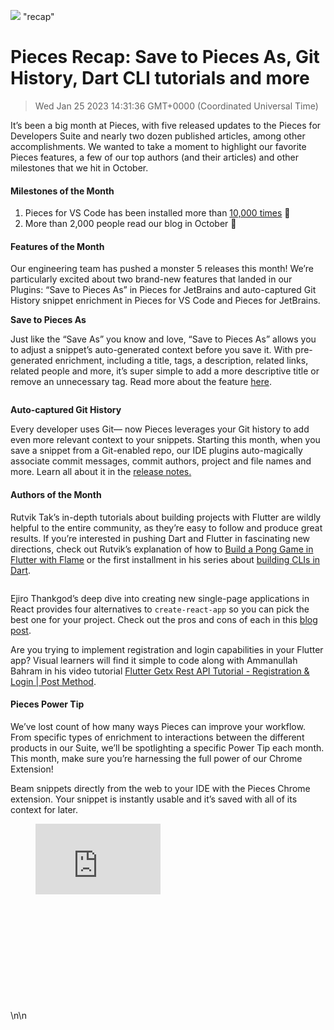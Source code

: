 ![](https://uploads-ssl.webflow.com/6143afec68f555387049efb3/63d13d471ceac057b6627cfa_ContentRecap_52dbc7a4a977049e43962d708bd6bb6a_2000.jpeg)
"recap"
# Pieces Recap: Save to Pieces As, Git History, Dart CLI tutorials and more
> Wed Jan 25 2023 14:31:36 GMT+0000 (Coordinated Universal Time)
<p>It’s been a big month at Pieces, with five released updates to the Pieces for Developers Suite and nearly two dozen
    published articles, among other accomplishments. We wanted to take a moment to highlight our favorite Pieces
    features, a few of our top authors (and their articles) and other milestones that we hit in October. </p><h4
    id="36flv">Milestones of the Month</h4><ol type="1">
    <li>Pieces for VS Code has been installed more than <a
        href="https://twitter.com/getpieces/status/1586077973110669312" target="_blank" rel="noopener noreferrer">10,000
        times</a> 🎉
    </li>
    <li>More than 2,000 people read our blog in October 📖</li>
</ol><h4 id="di26p">Features of the Month</h4><p>Our engineering team has pushed a monster 5 releases this month! We’re
    particularly excited about two brand-new features that landed in our Plugins: “Save to Pieces As” in Pieces for
    JetBrains and auto-captured Git History snippet enrichment in Pieces for VS Code and Pieces for JetBrains.</p><p>
    <strong>Save to Pieces As</strong></p><p>Just like the “Save As” you know and love, “Save to Pieces As” allows you
    to adjust a snippet’s auto-generated context before you save it. With pre-generated enrichment, including a title,
    tags, a description, related links, related people and more, it’s super simple to add a more descriptive title or
    remove an unnecessary tag. Read more about the feature <a
        href="https://code.pieces.app/updates/pieces-for-jetbrains-4-5-0-more-context-you-got-it-now-you-can-save-to-pieces-as-with-smart-pre-fill"
        target="_blank" rel="noopener noreferrer">here</a>.</p><figure
    class="w-richtext-figure-type-image w-richtext-align-center" data-rt-type="image" data-rt-align="center">
    <div><img alt=""
              src="https://uploads-ssl.webflow.com/6143afec68f555387049efb3/63652cdb6f71706cb1ec2b2d_ScreenShot2022-10-31at1_36_40PM_9f507e8ee6dff66dfab33e9336290716_800.png"/>
    </div>
</figure><p><strong>Auto-captured Git History</strong></p><p>Every developer uses Git— now Pieces leverages your Git
    history to add even more relevant context to your snippets. Starting this month, when you save a snippet from a
    Git-enabled repo, our IDE plugins auto-magically associate commit messages, commit authors, project and file names
    and more. Learn all about it in the <a
        href="https://code.pieces.app/updates/pieces-for-vs-code-0117-gitmore-context" target="_blank"
        rel="noopener noreferrer">release notes.</a></p><h4 id="285gs">Authors of the Month</h4><p>Rutvik Tak’s in-depth
    tutorials about building projects with Flutter are wildly helpful to the entire community, as they’re easy to follow
    and produce great results. If you’re interested in pushing Dart and Flutter in fascinating new directions, check out
    Rutvik’s explanation of how to <a href="https://code.pieces.app/blog/build-a-pong-game-in-flutter-with-flame"
                                      target="_blank" rel="noopener noreferrer">Build a Pong Game in Flutter with
        Flame</a> or the first installment in his series about <a
        href="https://code.pieces.app/blog/dart-on-cli-foundations" target="_blank" rel="noopener noreferrer">building
        CLIs in Dart</a>.</p><figure class="w-richtext-figure-type-image w-richtext-align-center" data-rt-type="image"
                                     data-rt-align="center">
    <div><img alt=""
              src="https://uploads-ssl.webflow.com/6143afec68f555387049efb3/635ab3e8bd64ae625f663586_input_demo_983b9a71f3f6da6446887a2a966e666e.gif"/>
    </div>
</figure><p>Ejiro Thankgod’s deep dive into creating new single-page applications in React provides four alternatives
    to <code>create-react-app</code> so you can pick the best one for your project. Check out the pros and cons of each
    in this <a href="https://code.pieces.app/blog/alternatives-to-create-react-app" target="_blank"
               rel="noopener noreferrer">blog post</a>.</p><p>Are you trying to implement registration and login
    capabilities in your Flutter app? Visual learners will find it simple to code along with Ammanullah Bahram in his
    video tutorial <a href="https://www.youtube.com/watch?v=h-D_kvXYmDo" target="_blank" rel="noopener noreferrer">Flutter
        Getx Rest API Tutorial - Registration &amp; Login | Post Method</a>.</p><h4 id="c3rgl">Pieces Power Tip</h4>
<p>We’ve lost count of how many ways Pieces can improve your workflow. From specific types of enrichment to interactions
    between the different products in our Suite, we’ll be spotlighting a specific Power Tip each month. This month, make
    sure you’re harnessing the full power of our Chrome Extension!</p><p>Beam snippets directly from the web to your IDE
    with the Pieces Chrome extension. Your snippet is instantly usable and it’s saved with all of its context for
    later.</p><figure class="w-richtext-figure-type-video w-richtext-align-center" style="padding-bottom: 33.9%;"
                      data-rt-type="video" data-rt-align="center" data-rt-max-width="" data-rt-max-height="33.9%"
                      data-rt-dimensions="200:113" data-page-url="https://www.youtube.com/watch?v=EpgiZC-HYQ8">
    <div>
        <iframe width="200" height="113" src="https://www.youtube.com/embed/EpgiZC-HYQ8?feature=oembed" frameborder="0"
                allow="accelerometer; autoplay; clipboard-write; encrypted-media; gyroscope; picture-in-picture"
                allowfullscreen
                title="Pieces for Chrome | Save &amp; Share Code Snippets from the sites you love"></iframe>
    </div>
</figure>\n\n    <figure data-rt-type="video"
